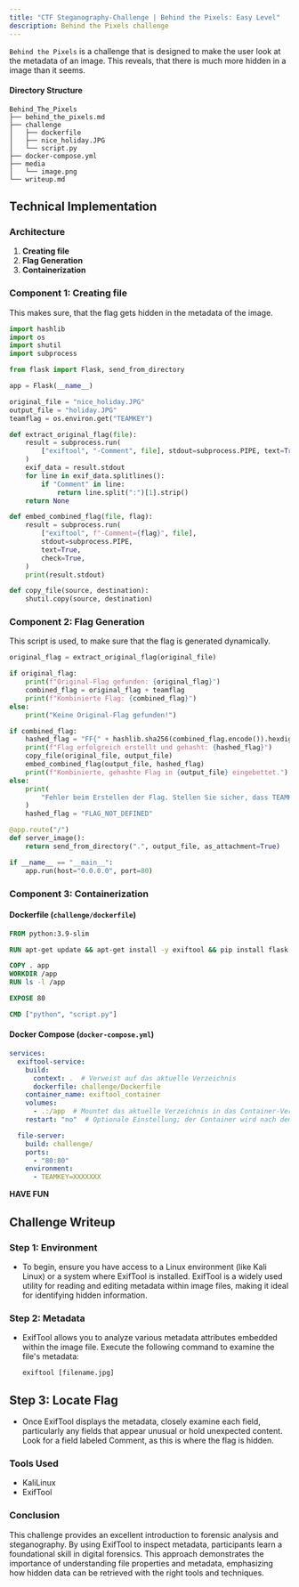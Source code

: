 ```yaml
---
title: "CTF Steganography-Challenge | Behind the Pixels: Easy Level"
description: Behind the Pixels challenge
---
```


`Behind the Pixels` is a challenge that is designed to make the user look at the metadata of an image. This reveals, that there is much more hidden in a image than it seems.

#### Directory Structure

```
Behind_The_Pixels
├── behind_the_pixels.md
├── challenge
│   ├── dockerfile
│   ├── nice_holiday.JPG
│   └── script.py
├── docker-compose.yml
├── media
│   └── image.png
└── writeup.md
```

## Technical Implementation

### Architecture

1. **Creating file**
2. **Flag Generation**
3. **Containerization**

### Component 1: Creating file

This makes sure, that the flag gets hidden in the metadata of the image.

```python
import hashlib
import os
import shutil
import subprocess

from flask import Flask, send_from_directory

app = Flask(__name__)

original_file = "nice_holiday.JPG"
output_file = "holiday.JPG"
teamflag = os.environ.get("TEAMKEY")

def extract_original_flag(file):
    result = subprocess.run(
        ["exiftool", "-Comment", file], stdout=subprocess.PIPE, text=True, check=True
    )
    exif_data = result.stdout
    for line in exif_data.splitlines():
        if "Comment" in line:
            return line.split(":")[1].strip()
    return None

def embed_combined_flag(file, flag):
    result = subprocess.run(
        ["exiftool", f"-Comment={flag}", file],
        stdout=subprocess.PIPE,
        text=True,
        check=True,
    )
    print(result.stdout)

def copy_file(source, destination):
    shutil.copy(source, destination)
```

### Component 2: Flag Generation

This script is used, to make sure that the flag is generated dynamically.

```python
original_flag = extract_original_flag(original_file)

if original_flag:
    print(f"Original-Flag gefunden: {original_flag}")
    combined_flag = original_flag + teamflag
    print(f"Kombinierte Flag: {combined_flag}")
else:
    print("Keine Original-Flag gefunden!")

if combined_flag:
    hashed_flag = "FF{" + hashlib.sha256(combined_flag.encode()).hexdigest() + "}"
    print(f"Flag erfolgreich erstellt und gehasht: {hashed_flag}")
    copy_file(original_file, output_file)
    embed_combined_flag(output_file, hashed_flag)
    print(f"Kombinierte, gehashte Flag in {output_file} eingebettet.")
else:
    print(
        "Fehler beim Erstellen der Flag. Stellen Sie sicher, dass TEAMKEY und CHALLENGEKEY in den Umgebungsvariablen festgelegt sind."
    )
    hashed_flag = "FLAG_NOT_DEFINED"

@app.route("/")
def server_image():
    return send_from_directory(".", output_file, as_attachment=True)

if __name__ == "__main__":
    app.run(host="0.0.0.0", port=80)
```

### Component 3: Containerization

#### Dockerfile (`challenge/dockerfile`)

```dockerfile
FROM python:3.9-slim

RUN apt-get update && apt-get install -y exiftool && pip install flask

COPY . app
WORKDIR /app
RUN ls -l /app

EXPOSE 80

CMD ["python", "script.py"]
```

#### Docker Compose (`docker-compose.yml`)

```yml
services:
  exiftool-service:
    build:
      context: .  # Verweist auf das aktuelle Verzeichnis
      dockerfile: challenge/Dockerfile
    container_name: exiftool_container
    volumes:
      - .:/app  # Mountet das aktuelle Verzeichnis in das Container-Verzeichnis /app
    restart: "no"  # Optionale Einstellung; der Container wird nach dem Skriptende nicht neu gestartet

  file-server:
    build: challenge/
    ports:
      - "80:80"
    environment:
      - TEAMKEY=XXXXXXX
```

**HAVE FUN**

## Challenge Writeup

### Step 1: Environment

- To begin, ensure you have access to a Linux environment (like Kali Linux) or a system where ExifTool is installed. ExifTool is a widely used utility for reading and editing metadata within image files, making it ideal for identifying hidden information.

### Step 2: Metadata

- ExifTool allows you to analyze various metadata attributes embedded within the image file. Execute the following command to examine the file's metadata:

    `exiftool [filename.jpg]`

## Step 3: Locate Flag

- Once ExifTool displays the metadata, closely examine each field, particularly any fields that appear unusual or hold unexpected content. Look for a field labeled Comment, as this is where the flag is hidden.

### Tools Used

* KaliLinux
* ExifTool

### Conclusion
This challenge provides an excellent introduction to forensic analysis and steganography. By using ExifTool to inspect metadata, participants learn a foundational skill in digital forensics. This approach demonstrates the importance of understanding file properties and metadata, emphasizing how hidden data can be retrieved with the right tools and techniques.

